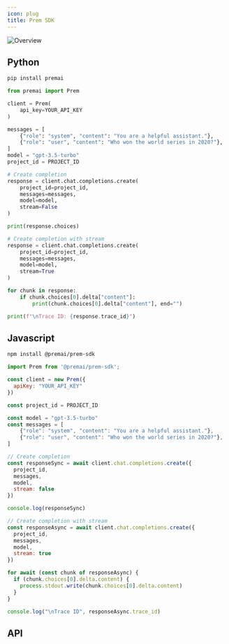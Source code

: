 ```yaml
---
icon: plug
title: Prem SDK
---
```


<img
  src="https://static.premai.io/prem-saas-docs/setup.gif"
  alt="Overview"
/>

## Python

```bash
pip install premai
```

```python
from premai import Prem

client = Prem(
    api_key=YOUR_API_KEY
)

messages = [
    {"role": "system", "content": "You are a helpful assistant."},
    {"role": "user", "content": "Who won the world series in 2020?"},
]
model = "gpt-3.5-turbo"
project_id = PROJECT_ID

# Create completion
response = client.chat.completions.create(
    project_id=project_id,
    messages=messages,
    model=model,
    stream=False
)

print(response.choices)

# Create completion with stream
response = client.chat.completions.create(
    project_id=project_id,
    messages=messages,
    model=model,
    stream=True
)

for chunk in response:
    if chunk.choices[0].delta["content"]:
        print(chunk.choices[0].delta["content"], end="")

print(f"\nTrace ID: {response.trace_id}")
```

## Javascript

```bash
npm install @premai/prem-sdk
```

```javascript
import Prem from '@premai/prem-sdk';

const client = new Prem({
  apiKey: "YOUR_API_KEY"
})

const project_id = PROJECT_ID

const model = "gpt-3.5-turbo"
const messages = [
    {"role": "system", "content": "You are a helpful assistant."},
    {"role": "user", "content": "Who won the world series in 2020?"},
]

// Create completion
const responseSync = await client.chat.completions.create({
  project_id,
  messages,
  model,
  stream: false
})

console.log(responseSync)

// Create completion with stream
const responseAsync = await client.chat.completions.create({
  project_id,
  messages,
  model,
  stream: true
})

for await (const chunk of responseAsync) {
  if (chunk.choices[0].delta.content) {
    process.stdout.write(chunk.choices[0].delta.content)
  }
}

console.log("\nTrace ID", responseAsync.trace_id)
```

## API 

